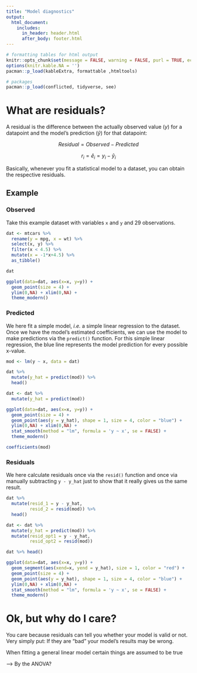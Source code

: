 ```yaml
---
title: "Model diagnostics"
output: 
  html_document:
    includes:
      in_header: header.html
      after_body: footer.html		
---
```


```r
# formatting tables for html output
knitr::opts_chunk$set(message = FALSE, warning = FALSE, purl = TRUE, echo = FALSE)
options(knitr.kable.NA = '')
pacman::p_load(kableExtra, formattable ,htmltools)
```

```r
# packages
pacman::p_load(conflicted, tidyverse, see)
```

# What are residuals?

A residual is the difference between the actually observed value ($y$) for a datapoint and the model's prediction ($\hat{y}$) for that datapoint:

$$ Residual = Observed - Predicted $$

$$ r_i = \hat{e}_i = y_i - \hat{y}_i $$

Basically, whenever you fit a statistical model to a dataset, you can obtain the respective residuals. 


## Example

### Observed

Take this example dataset with variables `x` and `y` and 29 observations.

<div class = "row"> <div class = "col-md-6">
```r
dat <- mtcars %>% 
  rename(y = mpg, x = wt) %>% 
  select(x, y) %>% 
  filter(x < 4.5) %>% 
  mutate(x = -1*x+4.5) %>% 
  as_tibble()

dat
```
</div> <div class = "col-md-6">
```r
ggplot(data=dat, aes(x=x, y=y)) +
  geom_point(size = 4) +
  ylim(0,NA) + xlim(0,NA) +
  theme_modern()
```
</div> </div>

### Predicted

We here fit a simple model, *i.e.* a simple linear regression to the dataset. Once we have the model's estimated coefficients, we can use the model to make predictions via the `predict()` function. For this simple linear regression, the blue line represents the model prediction for every possible x-value.

<div class = "row"> <div class = "col-md-6">
```r
mod <- lm(y ~ x, data = dat)

dat %>% 
  mutate(y_hat = predict(mod)) %>% 
  head()
```

</div> <div class = "col-md-6">
```r
dat <- dat %>% 
  mutate(y_hat = predict(mod))

ggplot(data=dat, aes(x=x, y=y)) +
  geom_point(size = 4) +
  geom_point(aes(y = y_hat), shape = 1, size = 4, color = "blue") +
  ylim(0,NA) + xlim(0,NA) +
  stat_smooth(method = "lm", formula = 'y ~ x', se = FALSE) +
  theme_modern()

coefficients(mod)
```
</div> </div>

### Residuals

We here calculate residuals once via the `resid()` function and once via manually subtracting `y - y_hat` just to show that it really gives us the same result.

<div class = "row"> <div class = "col-md-6">
```r
dat %>% 
  mutate(resid_1 = y - y_hat,
         resid_2 = resid(mod)) %>% 
  head()
```

```r
dat <- dat %>% 
  mutate(y_hat = predict(mod)) %>% 
  mutate(resid_opt1 = y - y_hat,
         resid_opt2 = resid(mod)) 

dat %>% head()
```
</div> <div class = "col-md-6">
```r
ggplot(data=dat, aes(x=x, y=y)) +
  geom_segment(aes(xend=x, yend = y_hat), size = 1, color = "red") +
  geom_point(size = 4) +
  geom_point(aes(y = y_hat), shape = 1, size = 4, color = "blue") +
  ylim(0,NA) + xlim(0,NA) +
  stat_smooth(method = "lm", formula = 'y ~ x', se = FALSE) +
  theme_modern()
```
</div> </div>

# Ok, but why do I care?

You care because residuals can tell you whether your model is valid or not. Very simply put: If they are "bad" your model's results may be wrong.

When fitting a general linear model certain things are assumed to be true 

---> By the ANOVA?
